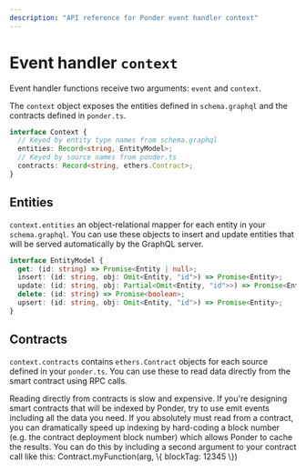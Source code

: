 ```yaml
---
description: "API reference for Ponder event handler context"
---
```



# Event handler `context`

Event handler functions receive two arguments: `event` and `context`.

The `context` object exposes the entities defined in `schema.graphql` and the contracts defined in `ponder.ts`.

```ts filename="Context.d.ts"
interface Context {
  // Keyed by entity type names from schema.graphql
  entities: Record<string, EntityModel>;
  // Keyed by source names from ponder.ts
  contracts: Record<string, ethers.Contract>;
}
```

## Entities

`context.entities` an object-relational mapper for each entity in your `schema.graphql`. You can use these objects to insert and update entities that will be served automatically by the GraphQL server.

```ts filename="EntityModel.d.ts"
interface EntityModel {
  get: (id: string) => Promise<Entity | null>;
  insert: (id: string, obj: Omit<Entity, "id">) => Promise<Entity>;
  update: (id: string, obj: Partial<Omit<Entity, "id">>) => Promise<Entity>;
  delete: (id: string) => Promise<boolean>;
  upsert: (id: string, obj: Omit<Entity, "id">) => Promise<Entity>;
}
```

## Contracts

`context.contracts` contains `ethers.Contract` objects for each source defined in your `ponder.ts`. You can use these to read data directly from the smart contract using RPC calls.

<Callout type="warning">
  Reading directly from contracts is slow and expensive. If you're designing
  smart contracts that will be indexed by Ponder, try to use emit events
  including all the data you need. If you absolutely must read from a contract,
  you can dramatically speed up indexing by hard-coding a block number (e.g. the
  contract deployment block number) which allows Ponder to cache the results.
  You can do this by including a second argument to your contract call like
  this: Contract.myFunction(arg, \{ blockTag: 12345 \})
</Callout>
